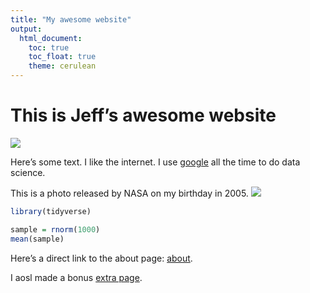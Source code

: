 ```yaml
---
title: "My awesome website"
output: 
  html_document:
    toc: true
    toc_float: true
    theme: cerulean
---
```


# This is Jeff's awesome website

![](https://media.giphy.com/media/drXGoW1iudhKw/giphy.gif)


Here's some text. I like the internet. I use [google](https://www.google.com/) all the time to do data science.


This is a photo released by NASA on my birthday in 2005.
![](images/december-2-2005.jpg)

```r
library(tidyverse)

sample = rnorm(1000)
mean(sample)
```

Here's a direct link to the about page: [about](about.html).

I aosl made a bonus [extra page](extra_page.html).